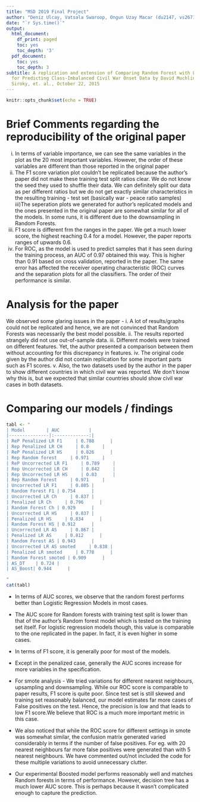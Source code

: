 ```yaml
---
title: "MSD 2019 Final Project"
author: "Deniz Ulcay, Vatsala Swaroop, Ongun Uzay Macar (du2147, vs2671, oum2000)"
date: "`r Sys.time()`"
output:
  html_document:
    df_print: paged
    toc: yes
    toc_depth: '3'
  pdf_document:
    toc: yes
    toc_depth: 3
subtitle: A replication and extension of Comparing Random Forest with Logistic Regression
  for Predicting Class-Imbalanced Civil War Onset Data by David Muchlinski, David
  Siroky, et. al., October 22, 2015
---
```


```r

knitr::opts_chunk$set(echo = TRUE)

```

# Brief Comments regarding the reproducibility of the original paper
i) In terms of variable importance, we can see the same variables in the plot as the 20 most important variables. However, the order of these variables are different than those reported in the original paper
ii) The F1 score variation plot couldn't be replicated because the author's paper did not make these training test split ratios clear. We do not know the seed they used to shuffle their data. We can definitely split our data as per different ratios but we do not get exactly similar characteristics in the resulting training - test set (basically war - peace ratio samples)
iii)The seperation plots we generated for author's replicated models and the ones presented in the original paper are somewhat similar for all of the models. In some runs, it is different due to the downsampling in Random Forests.
iv) F1 score is different frm the ranges in the paper. We get a much lower score, the highest reaching 0.4 for a model. However, the paper reports ranges of upwards 0.6.
v) For ROC, as the model is used to predict samples that it has seen during the training process, an AUC of 0.97 obtained this way. This is higher than 0.91 based on cross validation, reported in the paper. The same error has affected the receiver operating characteristic (ROC) curves and the separation plots for all the classifiers. The order of their performance is similar.

# Analysis for the paper
We observed some glaring issues in the paper -
i. A lot of results/graphs could not be replicated and hence, we are not convinced that Random Forests was necessarily the best model possible.
ii. The results reported strangely did not use out-of-sample data.
iii. Different models were trained on different features. Yet, the author presented a comparison between them without accounting for this discrepancy in features.
iv. The original code given by the author did not contain replication for some important parts such as F1 scores.
v. Also, the two datasets used by the author in the paper to show different countries in which civil war was reported. We don't know why this is, but we expected that similar countries should show civil war cases in both datasets.

# Comparing our models / findings

```r
tabl <- "  
| Model        | AUC           | 
|---------------|:-------------:|
| ReP Penalized LR F1     | 0.788      |
| Rep Penalized LR CH     | 0.8     | 
| ReP Penalized LR HS     | 0.826      |  
| Rep Random forest     | 0.971     |
| ReP Uncorrected LR F1     | 0.789     | 
| Rep Uncorrected LR CH     | 0.842     |
| Rep Uncorrected LR HS     | 0.83      |
| Rep Random Forest     | 0.971     |
| Uncorrected LR F1     | 0.805 |
| Random Forest F1 | 0.754      | 
| Uncorrected LR Ch     | 0.837 |
| Penalized LR Ch     | 0.796      |
| Random Forest Ch | 0.929      |
| Uncorrected LR HS     | 0.837 |
| Penalized LR HS     | 0.834      |
| Random Forest HS | 0.912      |
| Uncorrected LR AS     | 0.867 |
| Penalized LR AS     | 0.812      |
| Random Forest AS | 0.943      |
| Uncorrected LR AS smoted     | 0.838 |
| Penalized LR smoted     | 0.778      |
| Random Forest smoted | 0.909      | 
| AS_DT    | 0.724 |
| AS_Boost| 0.944      |

"
cat(tabl) 
```



* In terms of AUC scores, we observe that the random forest performs better than Logistic Regression Models in most cases.

* The AUC score for Random forests with training test split is lower than that of the author's Random forest model which is tested on the training set itself. For logistic regression models though, this value is comparable to the one replicated in the paper. In fact, it is even higher in some cases.

* In terms of F1 score, it is generally poor for most of the models.

* Except in the penalized case, generally the AUC scores increase for more variables in the specification.

* For smote analysis - We tried variations for different nearest neighbours, upsampling and downsampling. While our ROC score is comparable to paper results, F1 score is quite poor. Since test set is still skewed and training set reasonably balanced, our model estimates far more cases of False positives on the test. Hence, the precision is low and that leads to low F1 score.We believe that ROC is a much more important metric in this case.

* We also noticed that while the ROC score for different settings in smote was somewhat similar, the confusion matrix generated varied considerably in terms if the number of false positives. For eg. with 20 nearest neighbours far more false positives were generated than with 5 nearest neighbours. 
We have commented out/not included the code for these multiple variations to avoid unnecessary clutter.

* Our experimental Boosted model performs reasonably well and matches Random forests in terms of performance. However, decision tree has a much lower AUC score. This is perhaps because it wasn't complicated enough to capture the prediction.

